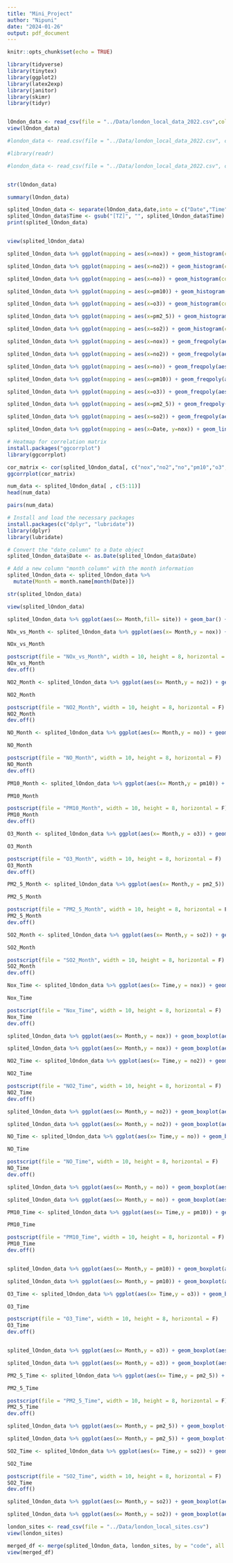 ---
title: "Mini_Project"
author: "Nipuni"
date: "2024-01-26"
output: pdf_document
---

```{r setup, include=FALSE}
knitr::opts_chunk$set(echo = TRUE)
```


```{r}
library(tidyverse)
library(tinytex)
library(ggplot2)
library(latex2exp)
library(janitor)
library(skimr)
library(tidyr)
```

```{r}
```


```{r}
lOndon_data <- read_csv(file = "../Data/london_local_data_2022.csv",col_types = "cccddddddd")
view(lOndon_data)

#london_data <- read.csv(file = "../Data/london_local_data_2022.csv", colClasses = c("character", "character", "Date", rep("numeric", 7)))

#library(readr)

#london_data <- read_csv(file = "../Data/london_local_data_2022.csv", col_types = "ccDdddddddd")



```

```{r}
str(lOndon_data)
```

```{r}
summary(lOndon_data)
```


```{r}
splited_lOndon_data <- separate(lOndon_data,date,into = c("Date","Time"), sep = 10)
splited_lOndon_data$Time <- gsub("[TZ]", "", splited_lOndon_data$Time)
print(splited_lOndon_data)


view(splited_lOndon_data)
```
```{r}
splited_lOndon_data %>% ggplot(mapping = aes(x=nox)) + geom_histogram(color = "darkblue", fill = "lightblue") + labs(x = TeX("$NO_x$ Concentration"), title = "Distribution of Nox") + geom_freqpoly() 
```
```{r}
splited_lOndon_data %>% ggplot(mapping = aes(x=no2)) + geom_histogram(color = "darkgreen", fill = "lightgreen") + labs(x = TeX("$NO_2$ Concentration"), title = "Distribution of No2") + geom_freqpoly() 
```
```{r}
splited_lOndon_data %>% ggplot(mapping = aes(x=no)) + geom_histogram(color = "darkblue", fill = "lightblue") + labs(x = TeX("$NO$ Concentration"), title = "Distribution of No") + geom_freqpoly() 
```

```{r}
splited_lOndon_data %>% ggplot(mapping = aes(x=pm10)) + geom_histogram(color = "darkgreen", fill = "lightgreen") + labs(x = TeX("$PM_10$ Concentration"), title = "Distribution of PM10") + geom_freqpoly() 
```
```{r}
splited_lOndon_data %>% ggplot(mapping = aes(x=o3)) + geom_histogram(color = "darkblue", fill = "lightblue") + labs(x = TeX("$O_3$ Concentration"), title = "Distribution of O3") + geom_freqpoly()  
```

```{r}
splited_lOndon_data %>% ggplot(mapping = aes(x=pm2_5)) + geom_histogram(color = "darkgreen", fill = "lightgreen") + labs(x = TeX("$PM2_5$ Concentration"), title = "Distribution of PM2_5") + geom_freqpoly() 
```
```{r}
splited_lOndon_data %>% ggplot(mapping = aes(x=so2)) + geom_histogram(color = "darkblue", fill = "lightblue") + labs(x = TeX("$SO_2$ Concentration"), title = "Distribution Of So2") + geom_freqpoly() 
```
```{r}
splited_lOndon_data %>% ggplot(mapping = aes(x=nox)) + geom_freqpoly(aes(col = site)) + labs(x= TeX("$NO_x$ Concentration"), title = "Distribution of NOx Concentrations Across Monitoring 36 Sites")
```
```{r}
splited_lOndon_data %>% ggplot(mapping = aes(x=no2)) + geom_freqpoly(aes(col = site)) + labs(x= TeX("$NO_2$ Concentration"), title = "Distribution of NO2 Concentrations Across Monitoring 36 Sites")
```
```{r}
splited_lOndon_data %>% ggplot(mapping = aes(x=no)) + geom_freqpoly(aes(col = site)) + labs(x= TeX("$No$ Concentration"), title = "Distribution of NO Concentrations Across Monitoring 36 Sites")
```
```{r}
splited_lOndon_data %>% ggplot(mapping = aes(x=pm10)) + geom_freqpoly(aes(col = site)) + labs(x= TeX("$PM_(10)$ Concentration"), title = "Distribution of pm10 Concentrations Across Monitoring 36 Sites")
```

```{r}
splited_lOndon_data %>% ggplot(mapping = aes(x=o3)) + geom_freqpoly(aes(col = site)) + labs(x= TeX("$O_3$ Concentration"), title = "Distribution of O3 Concentrations Across Monitoring 36 Sites")
```
```{r}
splited_lOndon_data %>% ggplot(mapping = aes(x=pm2_5)) + geom_freqpoly(aes(col = site)) + labs(x= TeX("$PM2_5$ Concentration"), title = "Distribution of pm2_5 Concentrations Across Monitoring 36 Sites")
```
```{r}
splited_lOndon_data %>% ggplot(mapping = aes(x=so2)) + geom_freqpoly(aes(col = site)) + labs(x= TeX("$So_2$ Concentration"), title = "Distribution of So2 Concentrations Across Monitoring 36 Sites")
```

```{r}
splited_lOndon_data %>% ggplot(mapping = aes(x=Date, y=nox)) + geom_line()
```
```{r}
# Heatmap for correlation matrix
install.packages("ggcorrplot")
library(ggcorrplot)
```


```{r}
cor_matrix <- cor(splited_lOndon_data[, c("nox","no2","no","pm10","o3","pm2_5","so2")])
ggcorrplot(cor_matrix)

```
```{r}
num_data <- splited_lOndon_data[ , c(5:11)]
head(num_data)

```
```{r}
pairs(num_data)
```

```{r}
# Install and load the necessary packages
install.packages(c("dplyr", "lubridate"))
library(dplyr)
library(lubridate)

```

```{r}
# Convert the "date_column" to a Date object
splited_lOndon_data$Date <- as.Date(splited_lOndon_data$Date)

# Add a new column "month_column" with the month information
splited_lOndon_data <- splited_lOndon_data %>%
  mutate(Month = month.name[month(Date)])

str(splited_lOndon_data)

view(splited_lOndon_data)
```
```{r}
splited_lOndon_data %>% ggplot(aes(x= Month,fill= site)) + geom_bar() + labs(x = "Month", title = "Distribution of NOx concentrations across sites, grouped by month") +coord_flip() 
```
```{r}
NOx_vs_Month <- splited_lOndon_data %>% ggplot(aes(x= Month,y = nox)) + geom_boxplot(aes(col = Month)) + coord_flip() + labs(y= TeX("$NO_x Concentration$"), x = "Month")

NOx_vs_Month

postscript(file = "NOx_vs_Month", width = 10, height = 8, horizontal = F)
NOx_vs_Month
dev.off()
```
```{r}
NO2_Month <- splited_lOndon_data %>% ggplot(aes(x= Month,y = no2)) + geom_boxplot(col = "blue",fill = "lightblue") + coord_flip() + labs(y= TeX("$No_2 Concenration$"), x = "Month")

NO2_Month 

postscript(file = "NO2_Month", width = 10, height = 8, horizontal = F)
NO2_Month
dev.off()


```
```{r}
NO_Month <- splited_lOndon_data %>% ggplot(aes(x= Month,y = no)) + geom_boxplot(col = "purple",fill = "pink") + coord_flip() + labs(y= TeX("$No Concenration$"), x = "Month")

NO_Month

postscript(file = "NO_Month", width = 10, height = 8, horizontal = F)
NO_Month
dev.off()

```

```{r}
PM10_Month <- splited_lOndon_data %>% ggplot(aes(x= Month,y = pm10)) + geom_boxplot(col = "green",fill = "lightgreen") + coord_flip() + labs(y= TeX("$PM_10 Concenration$"), x = "Month")

PM10_Month

postscript(file = "PM10_Month", width = 10, height = 8, horizontal = F)
PM10_Month
dev.off()
```
```{r}
O3_Month <- splited_lOndon_data %>% ggplot(aes(x= Month,y = o3)) + geom_boxplot(col = "orange", fill = "lightgreen") + coord_flip() + labs(y= TeX("$O_3 Concenration$"), x = "Month")

O3_Month 

postscript(file = "O3_Month", width = 10, height = 8, horizontal = F)
O3_Month
dev.off()
```
```{r}
PM2_5_Month <- splited_lOndon_data %>% ggplot(aes(x= Month,y = pm2_5)) + geom_boxplot(col = "purple" , fill = "lightblue") + coord_flip() + labs(y= TeX("$PM_25 Concenration$"), x = "Month")

PM2_5_Month

postscript(file = "PM2_5_Month", width = 10, height = 8, horizontal = F)
PM2_5_Month
dev.off()

```
```{r}
SO2_Month <- splited_lOndon_data %>% ggplot(aes(x= Month,y = so2)) + geom_boxplot(col = "blue",fill = "lightblue") + coord_flip() + labs(y= TeX("$So_2 Concenration$"), x = "Month")

SO2_Month

postscript(file = "SO2_Month", width = 10, height = 8, horizontal = F)
SO2_Month
dev.off()
```
```{r}
Nox_Time <- splited_lOndon_data %>% ggplot(aes(x= Time,y = nox)) + geom_boxplot(col = "blue",fill = "lightblue") + coord_flip() + labs(y= TeX("$No_x Concenration$"), x = "Time")

Nox_Time

postscript(file = "Nox_Time", width = 10, height = 8, horizontal = F)
Nox_Time
dev.off()

splited_lOndon_data %>% ggplot(aes(x= Month,y = nox)) + geom_boxplot(aes(col = Time)) + coord_flip() + labs(y= TeX("$No_x Concenration$"), x = "Month")

splited_lOndon_data %>% ggplot(aes(x= Month,y = nox)) + geom_boxplot(aes(col = site)) + coord_flip() + labs(y= TeX("$No_x Concenration$"), x = "Month")
```

```{r}
NO2_Time <- splited_lOndon_data %>% ggplot(aes(x= Time,y = no2)) + geom_boxplot(col = "blue",fill = "lightblue") + coord_flip() + labs(y= TeX("$No_2$ Concenration"), x = "Time")

NO2_Time

postscript(file = "NO2_Time", width = 10, height = 8, horizontal = F)
NO2_Time
dev.off()

splited_lOndon_data %>% ggplot(aes(x= Month,y = no2)) + geom_boxplot(aes(col = Time)) + coord_flip() + labs(y= TeX("$No_2 Concenration$"), x = "Month")

splited_lOndon_data %>% ggplot(aes(x= Month,y = no2)) + geom_boxplot(aes(col = site)) + coord_flip() + labs(y= TeX("$No_2 Concenration$"), x = "Month")
```

```{r}
NO_Time <- splited_lOndon_data %>% ggplot(aes(x= Time,y = no)) + geom_boxplot(col = "blue",fill = "lightblue") + coord_flip() + labs(y= TeX("No Concenration"), x = "Time")

NO_Time

postscript(file = "NO_Time", width = 10, height = 8, horizontal = F)
NO_Time
dev.off()

splited_lOndon_data %>% ggplot(aes(x= Month,y = no)) + geom_boxplot(aes(col = Time)) + coord_flip() + labs(y= TeX("$No Concenration$"), x = "Month")

splited_lOndon_data %>% ggplot(aes(x= Month,y = no)) + geom_boxplot(aes(col = site)) + coord_flip() + labs(y= TeX("$No Concenration$"), x = "Month")
```

```{r}
PM10_Time <- splited_lOndon_data %>% ggplot(aes(x= Time,y = pm10)) + geom_boxplot(col = "blue",fill = "lightblue") + coord_flip() + labs(y= TeX("$PM_(10)$ Concenration"), x = "Time")

PM10_Time

postscript(file = "PM10_Time", width = 10, height = 8, horizontal = F)
PM10_Time
dev.off()


splited_lOndon_data %>% ggplot(aes(x= Month,y = pm10)) + geom_boxplot(aes(col = Time)) + coord_flip() + labs(y= TeX("$PM_10$ Concenration"), x = "Month")

splited_lOndon_data %>% ggplot(aes(x= Month,y = pm10)) + geom_boxplot(aes(col = site)) + coord_flip() + labs(y= TeX("PM_10$ Concenration"), x = "Month")
```



```{r}
O3_Time <- splited_lOndon_data %>% ggplot(aes(x= Time,y = o3)) + geom_boxplot(col = "blue",fill = "lightblue") + coord_flip() + labs(y= TeX("$O_3$ Concenration"), x = "Time")

O3_Time

postscript(file = "O3_Time", width = 10, height = 8, horizontal = F)
O3_Time
dev.off()


splited_lOndon_data %>% ggplot(aes(x= Month,y = o3)) + geom_boxplot(aes(col = Time)) + coord_flip() + labs(y= TeX("$O_3$ Concenration"), x = "Month")

splited_lOndon_data %>% ggplot(aes(x= Month,y = o3)) + geom_boxplot(aes(col = site)) + coord_flip() + labs(y= TeX("$O_3$ Concenration"), x = "Month")
```

```{r}

PM2_5_Time <- splited_lOndon_data %>% ggplot(aes(x= Time,y = pm2_5)) + geom_boxplot(col = "blue",fill = "lightblue") + coord_flip() + labs(y= TeX("$PM2_5$ Concenration"), x = "Time")

PM2_5_Time

postscript(file = "PM2_5_Time", width = 10, height = 8, horizontal = F)
PM2_5_Time
dev.off()

splited_lOndon_data %>% ggplot(aes(x= Month,y = pm2_5)) + geom_boxplot(aes(col = Time)) + coord_flip() + labs(y= TeX("$PM2_5$ Concenration"), x = "Month")

splited_lOndon_data %>% ggplot(aes(x= Month,y = pm2_5)) + geom_boxplot(aes(col = site)) + coord_flip() + labs(y= TeX("$PM2_5$ Concenration"), x = "Month")
```

```{r}
SO2_Time <- splited_lOndon_data %>% ggplot(aes(x= Time,y = so2)) + geom_boxplot(col = "blue",fill = "lightblue") + coord_flip() + labs(y= TeX("$So_2$ Concenration"), x = "Time")

SO2_Time

postscript(file = "SO2_Time", width = 10, height = 8, horizontal = F)
SO2_Time
dev.off()

splited_lOndon_data %>% ggplot(aes(x= Month,y = so2)) + geom_boxplot(aes(col = Time)) + coord_flip() + labs(y= TeX("$So_2$ Concenration"), x = "Month")

splited_lOndon_data %>% ggplot(aes(x= Month,y = so2)) + geom_boxplot(aes(col = site)) + coord_flip() + labs(y= TeX("$So_2$ Concenration"), x = "Month")
```


```{r}
london_sites <- read_csv(file = "../Data/london_local_sites.csv")
view(london_sites)
```



```{r}
merged_df <- merge(splited_lOndon_data, london_sites, by = "code", all = TRUE)
view(merged_df)
```

